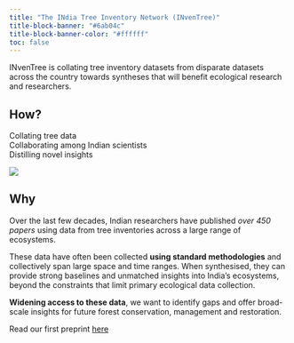 ```yaml
---
title: "The INdia Tree Inventory Network (INvenTree)"
title-block-banner: "#6ab04c"
title-block-banner-color: "#ffffff"
toc: false
---
```



INvenTree is collating tree inventory datasets from disparate datasets across the country towards syntheses that will benefit ecological research and researchers.


## How?

::: {.r-stack .center-text}
Collating tree data  
Collaborating among Indian scientists  
Distilling novel insights  
:::
<!-- <div align="center">
<strong>Collating</strong> tree data<br>

<strong>Collaborating</strong> among Indian scientists<br>

<strong>Distilling</strong> novel insights
</div> -->

![](assets/Fig1.png)

## Why

Over the last few decades, Indian researchers have published *over 450 papers* using data from tree inventories across a large range of ecosystems.

These data have often been collected **using standard methodologies** and collectively span large space and time ranges. When synthesised, they can provide strong baselines and unmatched insights into India’s ecosystems, beyond the constraints that limit primary ecological data collection. 

**Widening access to these data**, we want to identify gaps and offer broad-scale insights for future forest conservation, management and restoration.

Read our first preprint [here](https://www.biorxiv.org/content/10.1101/2024.05.18.594774v1)


